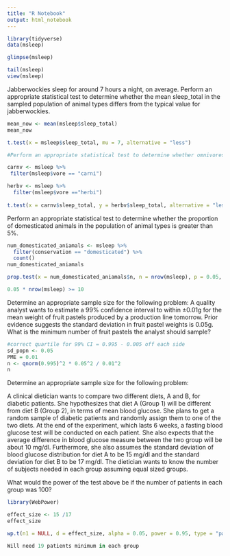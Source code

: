 ```yaml
---
title: "R Notebook"
output: html_notebook
---
```

```r
library(tidyverse)
data(msleep)
```
```r
glimpse(msleep)

tail(msleep)
view(msleep)
```
Jabberwockies sleep for around 7 hours a night, on average. Perform an appropriate statistical test to determine whether the mean sleep_total in the sampled population of animal types differs from the typical value for jabberwockies.

```r

mean_now <- mean(msleep$sleep_total)
mean_now

t.test(x = msleep$sleep_total, mu = 7, alternative = "less")
```
```r
#Perform an appropriate statistical test to determine whether omnivores sleep for significantly longer than herbivores, on average.

carnv <- msleep %>%
 filter(msleep$vore == "carni")

herbv <- msleep %>%
  filter(msleep$vore =="herbi")
  
t.test(x = carnv$sleep_total, y = herbv$sleep_total, alternative = "less", paired = FALSE)

```
Perform an appropriate statistical test to determine whether the proportion of domesticated animals in the population of animal types is greater than 5%.

```r
num_domesticated_aniamals <- msleep %>%
  filter(conservation == "domesticated") %>%
  count()
num_domesticated_aniamals

```
```r
prop.test(x = num_domesticated_aniamals$n, n = nrow(msleep), p = 0.05, alternative = "two.sided", correct = TRUE)
```
```r
0.05 * nrow(msleep) >= 10
```

Determine an appropriate sample size for the following problem:
A quality analyst wants to estimate a 99% confidence interval to within ±0.01g for the mean weight of fruit pastels produced by a production line tomorrow. Prior evidence suggests the standard deviation in fruit pastel weights is 0.05g. What is the minimum number of fruit pastels the analyst should sample?
```r
#correct quartile for 99% CI = 0.995 - 0.005 off each side 
sd_popn <- 0.05
PME = 0.01
n <- qnorm(0.995)^2 * 0.05^2 / 0.01^2
n
```

Determine an appropriate sample size for the following problem:

A clinical dietician wants to compare two different diets, A and B, for diabetic patients. She hypothesizes that diet A (Group 1) will be different from diet B (Group 2), in terms of mean blood glucose. She plans to get a random sample of diabetic patients and randomly assign them to one of the two diets. At the end of the experiment, which lasts 6 weeks, a fasting blood glucose test will be conducted on each patient. She also expects that the average difference in blood glucose measure between the two group will be about 10 mg/dl. Furthermore, she also assumes the standard deviation of blood glucose distribution for diet A to be 15 mg/dl and the standard deviation for diet B to be 17 mg/dl. The dietician wants to know the number of subjects needed in each group assuming equal sized groups.


What would the power of the test above be if the number of patients in each group was 100?

```r
library(WebPower)

```

```r
effect_size <- 15 /17
effect_size

wp.t(n1 = NULL, d = effect_size, alpha = 0.05, power = 0.95, type = "paired", alternative = "two.sided")
```
```r
Will need 19 patients minimum in each group
```

